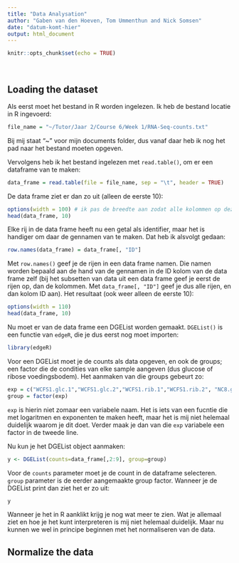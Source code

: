 ```yaml
---
title: "Data Analysation"
author: "Gaben van den Hoeven, Tom Ummenthun and Nick Somsen"
date: "datum-komt-hier"
output: html_document
---
```


```r
knitr::opts_chunk$set(echo = TRUE)
```
<br> <!-- voor een extra witregel -->

## Loading the dataset
Als eerst moet het bestand in R worden ingelezen. Ik heb de bestand locatie in R ingevoerd:
``` r
file_name = "~/Tutor/Jaar 2/Course 6/Week 1/RNA-Seq-counts.txt"
```
Bij mij staat "~" voor mijn documents folder, dus vanaf daar heb ik nog het pad naar het bestand moeten opgeven.

Vervolgens heb ik het bestand ingelezen met `read.table()`, om er een dataframe van te maken:
``` r
data_frame = read.table(file = file_name, sep = "\t", header = TRUE)
```
De data frame ziet er dan zo uit (alleen de eerste 10):
```r
options(width = 100) # ik pas de breedte aan zodat alle kolommen op dezelfe line kunnen
head(data_frame, 10)
```

Elke rij in de data frame heeft nu een getal als identifier, maar het is handiger om daar de gennamen van te maken.
Dat heb ik alsvolgt gedaan:
```r
row.names(data_frame) = data_frame[, "ID"]
```
Met `row.names()` geef je de rijen in een data frame namen. Die namen worden bepaald aan de hand van de gennamen in de ID kolom van de data frame zelf (bij het subsetten van data uit een data frame geef je eerst de rijen op, dan de kolommen. Met `data_frame[, "ID"]` geef je dus alle rijen, en dan kolom ID aan). Het resultaat (ook weer alleen de eerste 10):
```r
options(width = 110) 
head(data_frame, 10)
```

Nu moet er van de data frame een DGEList worden gemaakt. `DGEList()` is een functie van `edgeR`, die je dus eerst nog moet importen:
```r
library(edgeR)
```
Voor een DGEList moet je de counts als data opgeven, en ook de groups; een factor die de condities van elke sample aangeven (dus glucose of ribose voedingsbodem). Het aanmaken van die groups gebeurt zo:
```r
exp = c("WCFS1.glc.1","WCFS1.glc.2","WCFS1.rib.1","WCFS1.rib.2", "NC8.glc.1", "NC8.glc.2", "NC8.rib.1", "NC8.rib.2")
group = factor(exp)
```
`exp` is hierin niet zomaar een variabele naam. Het is iets van een fucntie die met logaritmen en exponenten te maken heeft, maar het is mij niet helemaal duidelijk waarom je dit doet. Verder maak je dan van die `exp` variabele een factor in de tweede line.

Nu kun je het DGEList object aanmaken:
```r
y <- DGEList(counts=data_frame[,2:9], group=group)
```
Voor de `counts` parameter moet je de count in de dataframe selecteren. `group` parameter is de eerder aangemaakte group factor. Wanneer je de DGEList print dan ziet het er zo uit:
```r
y
```
Wanneer je het in R aanklikt krijg je nog wat meer te zien. Wat je allemaal ziet en hoe je het kunt interpreteren is mij niet helemaal duidelijk. Maar nu kunnen we wel in principe beginnen met het normaliseren van de data.

## Normalize the data

<br>
